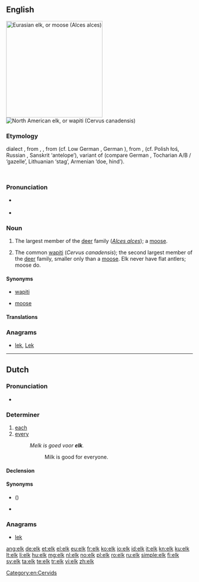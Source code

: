 {{also|Elk}}
==English==
{{wikipedia|lang=en}}
[[Image:Moose superior.jpg|260px|thumb|Eurasian elk, or moose (''Alces alces'')]]
[[Image:Cervus canadensis2006.jpg|thumb|North American elk, or wapiti (''Cervus canadensis'')]]

===Etymology===
{{etyl|enm|en}} dialect {{term|elk|lang=enm}}, from {{etyl|ang|en}} {{term|eolc|lang=ang}}, {{term|eolh|lang=ang}}, from {{etyl|gem-pro|en}} {{recons|elhaz|lang=gem-pro}} (cf. Low German {{term|Elk|lang=nds}}, German {{term|Elch|lang=de}}), from {{etyl|ine-pro|en}} {{recons|h₁élḱis|lang=ine-pro}}, {{recons|h₁ólḱis|lang=ine-pro}} (cf. Polish łoś, Russian {{term|лось|tr=losʹ}}, Sanskrit {{term||ṛśyas}} {{rfscript|Deva}} ‘antelope’), variant of {{recons|h₁elh₁én|lang=ine-pro}} (compare German {{term|Elen|lang=de}}, Tocharian A/B {{term|yäl|lang=xto}}/{{term|ylem|lang=txb}} ‘gazelle’, Lithuanian {{term|elnis|élnis|lang=lt}} ‘stag’, Armenian {{term|եղնիկ|tr=eɫnik|lang=hy}} ‘doe, hind’).
    {{rfscript|Deva}} <!-- see above, ṛśyas -->

===Pronunciation===
* {{IPA|/ɛlk/}} {{X-SAMPA|/Elk/}}
* {{audio|en-us-elk.ogg|Audio (US)}}

===Noun===
{{en-noun|pl= '''elk''' ''or archaic,'' '''[[elks]]'''}}

# {{British}} The largest member of the [[deer]] family (''[[Alces alces]]''); a [[moose]].
# {{North America}} The common [[wapiti]] (''Cervus canadensis''); the second largest member of the [[deer]] family, smaller only than a [[moose]]. Elk never have flat antlers; moose do.

====Synonyms====
* {{sense|Cervus candensis}} [[wapiti]]
* {{sense|Alces alces}} [[moose]]

====Translations====
{{trans-see|wapiti - ''Cervus canadensis|wapiti}}

{{trans-see|moose}}

===Anagrams===
* [[lek#English|lek]], [[Lek#English|Lek]]

[[Category:en:Cervids]]

----

==Dutch==

===Pronunciation===
* {{rhymes|ɛlk|lang=nl}}

===Determiner===
{{head|nl|determiner|cat2=indefinite determiners}}

# [[each]]
# [[every]]
#: ''Melk is goed voor '''elk'''.''
#:: Milk is good for everyone.

====Declension====
{{nl-decl-adj-nc|2=-}}

====Synonyms====
* {{l|nl|al}} ({{l|nl|alle}})
* {{l|nl|ieder}}

===Anagrams===
* [[lek#Dutch|lek]]

[[ang:elk]]
[[de:elk]]
[[et:elk]]
[[el:elk]]
[[eu:elk]]
[[fr:elk]]
[[ko:elk]]
[[io:elk]]
[[id:elk]]
[[it:elk]]
[[kn:elk]]
[[ku:elk]]
[[lt:elk]]
[[li:elk]]
[[hu:elk]]
[[mg:elk]]
[[nl:elk]]
[[no:elk]]
[[pl:elk]]
[[ro:elk]]
[[ru:elk]]
[[simple:elk]]
[[fi:elk]]
[[sv:elk]]
[[ta:elk]]
[[te:elk]]
[[tr:elk]]
[[vi:elk]]
[[zh:elk]]